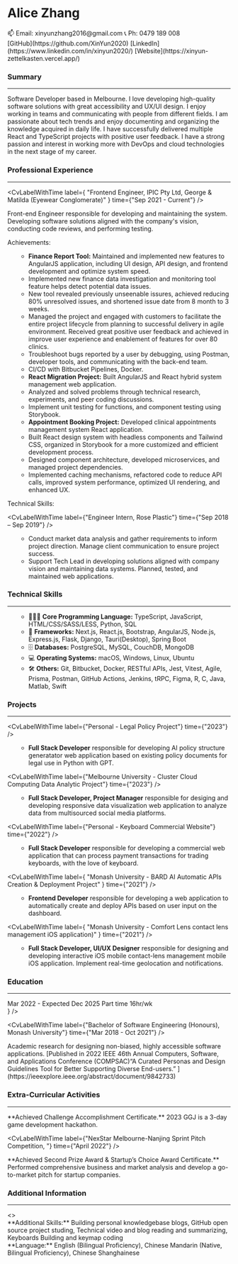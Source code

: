 
<SignInWrapper>

<div className='font-sans not-italic'>

<div className="flex flex-col md:flex-row gap-4 justify-between">
<h1 className="text-center text-3xl font-plex italic font-semibold">
  Alice Zhang
</h1>

<div className="flex flex-col justify-evenly ">
  <span>📫 Email: xinyunzhang2016@gmail.com</span>
  <span>📞 Ph: 0479 189 008</span>
</div>
<div className="flex flex-row md:flex-col justify-evenly">
  <span>[GitHub](https://github.com/XinYun2020)</span>
  <span>[LinkedIn](https://www.linkedin.com/in/xinyun2020/)</span>
  <span>[Website](https://xinyun-zettelkasten.vercel.app/)</span>
</div>

</div>

### Summary

<hr />
<div className="text-justify">
  Software Developer based in Melbourne. I love developing high-quality software
  solutions with great accessibility and UX/UI design. I enjoy working in teams
  and communicating with people from different fields. I am passionate about
  tech trends and enjoy documenting and organizing the knowledge acquired in
  daily life. I have successfully delivered multiple React and TypeScript
  projects with positive user feedback. I have a strong passion and interest in
  working more with DevOps and cloud technologies in the next stage of my
  career.
</div>

### Professional Experience

<hr />

<CvLabelWithTime
  label={
    "Frontend Engineer, IPIC Pty Ltd, George & Matilda (Eyewear Conglomerate)"
  }
  time={"Sep 2021 - Current"}
/>

<div>
Front-end Engineer responsible for developing and maintaining the system. Developing software solutions aligned with the company's vision, conducting code reviews, and performing testing.

</div>

<label className="block font-bold pt-2">Achievements:</label>
<ul>

- **Finance Report Tool:** Maintained and implemented new features to AngularJS application, including UI design, API design, and frontend development and optimize system speed.
- Implemented new finance data investigation and monitoring tool feature helps detect potential data issues.
- New tool revealed previously unseenable issures, achieved reducing 80% unresolved issues, and shortened issue date from 8 month to 3 weeks.
- Managed the project and engaged with customers to facilitate the entire project lifecycle from planning to successful delivery in agile environment. Received great positive user feedback and achieved in improve user experience and enablement of features for over 80 clinics.
- Troubleshoot bugs reported by a user by debugging, using Postman, developer tools, and communicating with the back-end team.
- CI/CD with Bitbucket Pipelines, Docker.
- **React Migration Project:** Built AngularJS and React hybrid system management web application.
- Analyzed and solved problems through technical research, experiments, and peer coding discussions.
- Implement unit testing for functions, and component testing using Storybook.
- **Appointment Booking Project:** Developed clinical appointments management system React application.
- Built React design system with headless components and Tailwind CSS, organized in Storybook for a more customized and efficient development process.
- Designed component architecture, developed microservices, and managed project dependencies.
- Implemented caching mechanisms, refactored code to reduce API calls, improved system performance, optimized UI rendering, and enhanced UX.

</ul>

<label className="block font-bold">Technical Skills:</label>
<ul>

<CvStringToBadges items="TypeScript, React, Next.js, AngularJS, HTML/CSS/SASS/TailwindCSS, Bootstrap, Prisma, tRPC, Vitest, Jest, Storybook, Webpack, Docker, Monorepo, Bitbucket, Postman, Figma, Agile Scrum, Design System, Design Patterns, Component Architecture, Custom Hooks, API Design, UI/UX Design" />

</ul>

<CvLabelWithTime
  label={"Engineer Intern, Rose Plastic"}
  time={"Sep 2018 – Sep 2019"}
/>
<ul>

- Conduct market data analysis and gather requirements to inform project direction. Manage client communication to ensure project success.
- Support Tech Lead in developing solutions aligned with company vision and maintaining data systems. Planned, tested, and maintained web applications.

</ul>

### Technical Skills

<hr />
<ul>

- 👩🏻‍💻 **Core Programming Language:** TypeScript, JavaScript, HTML/CSS/SASS/LESS, Python, SQL
- 🧰 **Frameworks:** Next.js, React.js, Bootstrap, AngularJS, Node.js, Express.js, Flask, Django, Tauri(Desktop), Spring Boot
- 🗄️ **Databases:** PostgreSQL, MySQL, CouchDB, MongoDB
- 💻 **Operating Systems:** macOS, Windows, Linux, Ubuntu
- 🛠️ **Others:** Git, Bitbucket, Docker, RESTful APIs, Jest, Vitest, Agile, Prisma, Postman, GitHub Actions, Jenkins, tRPC, Figma, R, C, Java, Matlab, Swift

</ul>

### Projects

<hr />

<CvLabelWithTime label={"Personal - Legal Policy Project"} time={"2023"} />

<ul>

- **Full Stack Developer** responsible for developing AI policy structure generatator web application based on existing policy documents for legal use in Python with GPT.

<CvStringToBadges items="Python, NLP, OpenAI, Streamlit, Docker, Render, Git" />

</ul>

<CvLabelWithTime
  label={"Melbourne University - Cluster Cloud Computing Data Analytic Project"}
  time={"2023"}
/>

<ul>

- **Full Stack Developer, Project Manager** responsible for desiging and developing responsive data visualization web application to analyze data from multisourced social media platforms.

<CvStringToBadges items="TypeScript, React, Next.js, Flask, Python, Tailwind CSS, GitHub, Ansible, CouchDB, Docker, NLP, MUI, Agile" />

</ul>

<CvLabelWithTime
  label={"Personal - Keyboard Commercial Website"}
  time={"2022"}
/>

<ul>

- **Full Stack Developer** responsible for developing a commercial web application that can process payment transactions for trading keyboards, with the love of keyboard.

<CvStringToBadges items="JavaScript, React.js, Next.js, Tailwind CSS, TanStack Query, Sanity CMS, Stripe, Vercel, GitHub" />

</ul>

<CvLabelWithTime
  label={
    "Monash University - BARD AI Automatic APIs Creation & Deployment Project"
  }
  time={"2021"}
/>

<ul>

- **Frontend Developer** responsible for developing a web application to automatically create and deploy APIs based on user input on the dashboard.

<CvStringToBadges items="Python, Django, Flask, JavaScript, React, PostgreSQL, API Design, Project Management, Agile, Git, DevOps, Jenkins, GitHub Actions, JWT authentication" />

</ul>

<CvLabelWithTime
  label={
    "Monash University - Comfort Lens contact lens management iOS application)"
  }
  time={"2021"}
/>

<ul>

- **Full Stack Developer, UI/UX Designer** responsible for designing and developing interactive iOS mobile contact-lens management mobile iOS application. Implement real-time geolocation and notifications.

<CvStringToBadges items="Swift, Firebase, Core Data backend database, Google Place API, Figma, GitHub, Gesture" />

</ul>

### Education

<hr />
<CvLabelWithTime
  label={`Master of Data Science, The University of Melbourne`}
  time={
    <div className="flex flex-col">
      <span>Mar 2022 - Expected Dec 2025</span>
      <span className="me-0 ms-auto text-justify leading-tight text-sm my-auto">
        Part time 16hr/wk
      </span>
    </div>
  }
/>

<CvLabelWithTime
  label={"Bachelor of Software Engineering (Honours), Monash University"}
  time={"Mar 2018 - Oct 2021"}
/>

<div className="text-justify leading-tight">
  Academic research for designing non-biased, highly accessible software
  applications. [Published in 2022 IEEE 46th Annual Computers, Software, and
  Applications Conference (COMPSAC)“A Curated Personas and Design Guidelines
  Tool for Better Supporting Diverse End-users.”
  ](https://ieeexplore.ieee.org/abstract/document/9842733)
</div>

### Extra-Curricular Activities

<hr />
<CvLabelWithTime label={"2023 Global Game Jam"} time={"March 2023"} />
<div className="text-justify">
  **Achieved Challenge Accomplishment Certificate.** 2023 GGJ is a 3-day game
  development hackathon.
</div>

<CvLabelWithTime
  label={"NexStar Melbourne-Nanjing Sprint Pitch Competition, "}
  time={"April 2022"}
/>
<div className="text-justify">
  **Achieved Second Prize Award & Startup’s Choice Award Certificate.**
  Performed comprehensive business and market analysis and develop a
  go-to-market pitch for startup companies.
</div>

### Additional Information

<hr />
<>
  <div className="text-md">
    **Additional Skills:** Building personal knowledgebase blogs, GitHub open
    source project studing, Technical video and blog reading and summarizing,
    Keyboards Building and keymap coding
  </div>
  <div className="text-md">
    **Language:** English (Bilingual Proficiency), Chinese Mandarin (Native,
    Bilingual Proficiency), Chinese Shanghainese
  </div>
</>

<CvPDFDownloadButton />

</div>

</SignInWrapper>

